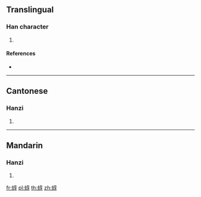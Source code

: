 {{character info/new}}
==Translingual==

===Han character===
{{Han char|rn=142|rad=虫|as=08|sn=14|four=50147|canj=LIYRD}}

# {{defn|Han|sort=虫08}}

====References====
* {{Han ref|kx=1087.200|dkj=33187|dj=1554.140|hdz=42865.080|uh=8733|ud=34611|bh=E3D5|bd=58325}}

----

==Cantonese==

===Hanzi===
{{yue-hanzi|jyut=|y=deun1}}

# {{defn|lang=yue|sort=虫08}}

----

==Mandarin==

===Hanzi===
{{cmn-hanzi|pin=[[dūn]] ([[dun1]])|wg=tun<sup>1</sup>}}

# {{defn|lang=cmn|sort=虫08}}

[[fr:蜳]]
[[pl:蜳]]
[[th:蜳]]
[[zh:蜳]]